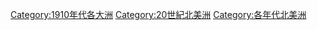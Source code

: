 {{DecadeCategoryNav|decade=1910|topic=北美洲}}

[[Category:1910年代各大洲|Category:1910年代各大洲]]
[[Category:20世紀北美洲|Category:20世紀北美洲]]
[[Category:各年代北美洲|Category:各年代北美洲]]